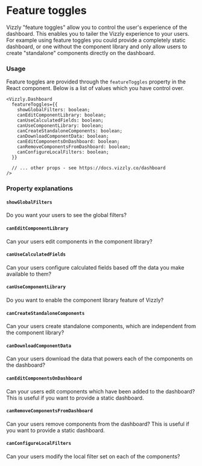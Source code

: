 # Feature toggles

Vizzly "feature toggles" allow you to control the user's experience of the dashboard.
This enables you to tailer the Vizzly experience to your users. For example using feature toggles
you could provide a completely static dashboard, or one without the component library and only allow users to create
"standalone" components directly on the dashboard.

### Usage

Feature toggles are provided through the `featureToggles` property in the React component. Below is a list of
values which you have control over.

```tsx
<Vizzly.Dashboard
  featureToggles={{
    showGlobalFilters: boolean;
    canEditComponentLibrary: boolean;
    canUseCalculatedFields: boolean;
    canUseComponentLibrary: boolean;
    canCreateStandaloneComponents: boolean;
    canDownloadComponentData: boolean;
    canEditComponentsOnDashboard: boolean;
    canRemoveComponentsFromDashboard: boolean;
    canConfigureLocalFilters: boolean;
  }}

  // ... other props - see https://docs.vizzly.co/dashboard
/>
```

### Property explanations

#### `showGlobalFilters`

Do you want your users to see the global filters?

#### `canEditComponentLibrary`

Can your users edit components in the component library?

#### `canUseCalculatedFields`

Can your users configure calculated fields based off the data you make available to them?

#### `canUseComponentLibrary`

Do you want to enable the component library feature of Vizzly?

#### `canCreateStandaloneComponents`

Can your users create standalone components, which are independent from the component library?

#### `canDownloadComponentData`

Can your users download the data that powers each of the components on the dashboard?

#### `canEditComponentsOnDashboard`

Can your users edit components which have been added to the dashboard? This is useful if you want to provide a static dashboard.

#### `canRemoveComponentsFromDashboard`

Can your users remove components from the dashboard? This is useful if you want to provide a static dashboard.

#### `canConfigureLocalFilters`

Can your users modify the local filter set on each of the components?
